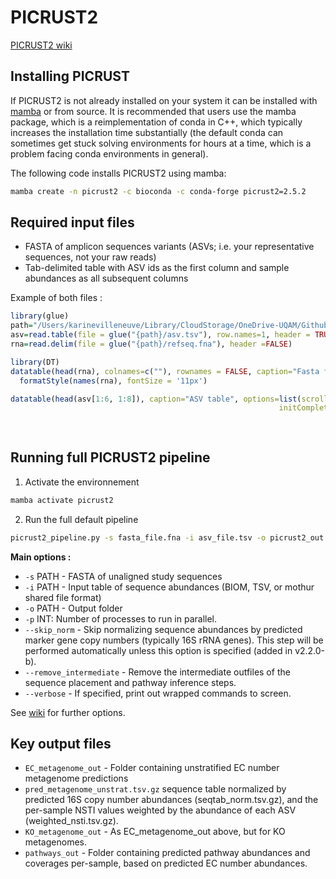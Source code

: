 # PICRUST2

[PICRUST2 wiki](https://github.com/picrust/picrust2/wiki)

## Installing PICRUST

If PICRUST2 is not already installed on your system it can be installed with [mamba](https://mamba.readthedocs.io/en/latest/installation/mamba-installation.html) or from source. It is recommended that users use the mamba package, which is a reimplementation of conda in C++, which typically increases the installation time substantially (the default conda can sometimes get stuck solving environments for hours at a time, which is a problem facing conda environments in general).

The following code installs PICRUST2 using mamba: 
```bash
mamba create -n picrust2 -c bioconda -c conda-forge picrust2=2.5.2
``` 

## Required input files

- FASTA of amplicon sequences variants (ASVs; i.e. your representative sequences, not your raw reads) 
- Tab-delimited table with ASV ids as the first column and sample abundances as all subsequent columns

Example of both files : 

```r
library(glue)
path="/Users/karinevilleneuve/Library/CloudStorage/OneDrive-UQAM/Github/labolazar_scripts/example_data/picrust2"
asv=read.table(file = glue("{path}/asv.tsv"), row.names=1, header = TRUE, check.names=FALSE)
rna=read.delim(file = glue("{path}/refseq.fna"), header =FALSE)
```

```r
library(DT)
datatable(head(rna), colnames=c(""), rownames = FALSE, caption="Fasta file", options=list(scrollX=T, dom = 't', paging=FALSE, ordering=FALSE)) %>% 
  formatStyle(names(rna), fontSize = '11px')     

datatable(head(asv[1:6, 1:8]), caption="ASV table", options=list(scrollX=T, dom = 't', paging=FALSE, ordering=FALSE,
                                                            initComplete = JS("function(settings, json) {",
                                                                              "$(this.api().table().header()).css({'font-size': '12px'});",
                                                                              "}"))) %>% formatStyle(columns = colnames(.$x$data), `font-size` = '12px')
``` 

## Running full PICRUST2 pipeline 

1. Activate the environnement
```bash
mamba activate picrust2
```

2. Run the full default pipeline
```bash
picrust2_pipeline.py -s fasta_file.fna -i asv_file.tsv -o picrust2_out -p 12
```

**Main options :**

- `-s` PATH - FASTA of unaligned study sequences
- `-i` PATH - Input table of sequence abundances (BIOM, TSV, or mothur shared file format)
- `-o` PATH - Output folder
- `-p` INT: Number of processes to run in parallel.
- `--skip_norm` - Skip normalizing sequence abundances by predicted marker gene copy numbers (typically 16S rRNA genes). This step will be performed automatically unless this option is specified (added in v2.2.0-b).
- `--remove_intermediate` - Remove the intermediate outfiles of the sequence placement and pathway inference steps.
- `--verbose` - If specified, print out wrapped commands to screen.

See [wiki](https://github.com/picrust/picrust2/wiki/Full-pipeline-script) for further options. 

## Key output files 

- `EC_metagenome_out` - Folder containing unstratified EC number metagenome predictions
- `pred_metagenome_unstrat.tsv.gz` sequence table normalized by predicted 16S copy number abundances (seqtab_norm.tsv.gz), and the per-sample NSTI values weighted by the abundance of each ASV (weighted_nsti.tsv.gz).
- `KO_metagenome_out` - As EC_metagenome_out above, but for KO metagenomes.
- `pathways_out` - Folder containing predicted pathway abundances and coverages per-sample, based on predicted EC number abundances.

